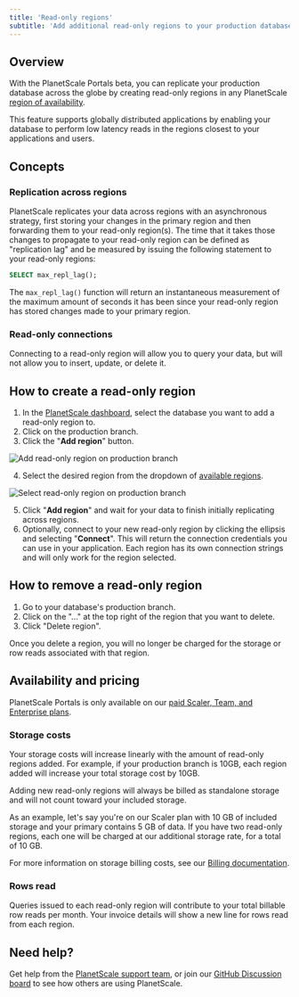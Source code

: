 ```yaml
---
title: 'Read-only regions'
subtitle: 'Add additional read-only regions to your production database.'
---
```


## Overview

With the PlanetScale Portals beta, you can replicate your production database across the globe by creating read-only regions in any PlanetScale [region of availability](/concepts/regions).

This feature supports globally distributed applications by enabling your database to perform low latency reads in the regions closest to your applications and users.

## Concepts

### Replication across regions
PlanetScale replicates your data across regions with an asynchronous strategy, first storing your changes in the primary region and then forwarding them to your read-only region(s). The time that it takes those changes to propagate to your read-only region can be defined as "replication lag" and be measured by issuing the following statement to your read-only regions:

```sql
SELECT max_repl_lag();
```

The `max_repl_lag()` function will return an instantaneous measurement of the maximum amount of seconds it has been since your read-only region has stored changes made to your primary region.

### Read-only connections
Connecting to a read-only region will allow you to query your data, but will not allow you to insert, update, or delete it.

## How to create a read-only region

1. In the [PlanetScale dashboard](https://app.planetscale.com), select the database you want to add a read-only region to.
2. Click on the production branch.
3. Click the "**Add region**" button.

![Add read-only region on production branch](/img/docs/add-read-only-region.png)

4. Select the desired region from the dropdown of [available regions](/concepts/regions).

![Select read-only region on production branch](/img/docs/read-only-region-selection.png)

5. Click "**Add region**" and wait for your data to finish initially replicating across regions.
6. Optionally, connect to your new read-only region by clicking the ellipsis and selecting "**Connect**". This will return the connection credentials you can use in your application. Each region has its own connection strings and will only work for the region selected.

## How to remove a read-only region

1. Go to your database's production branch.
2. Click on the "..." at the top right of the region that you want to delete.
3. Click "Delete region".

Once you delete a region, you will no longer be charged for the storage or row reads associated with that region.

## Availability and pricing

PlanetScale Portals is only available on our [paid Scaler, Team, and Enterprise plans](https://planetscale.com/pricing).

### Storage costs

Your storage costs will increase linearly with the amount of read-only regions added. For example, if your production branch is 10GB, each region added will increase your total storage cost by 10GB.

Adding new read-only regions will always be billed as standalone storage and will not count toward your included storage.

As an example, let's say you're on our Scaler plan with 10 GB of included storage and your primary contains 5 GB of data. If you have two read-only regions, each one will be charged at our additional storage rate, for a total of 10 GB.  

For more information on storage billing costs, see our [Billing documentation](/concepts/billing#planetscale-plans).

### Rows read

Queries issued to each read-only region will contribute to your total billable row reads per month. Your invoice details will show a new line for rows read from each region.

## Need help?

Get help from the [PlanetScale support team](https://www.planetscale.com/support), or join our [GitHub Discussion board](https://github.com/planetscale/discussion/discussions) to see how others are using PlanetScale.
